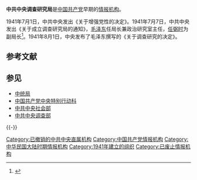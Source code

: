 {{expand|time=2011-04-21T14:28:18+00:00}}

'''中共中央调查研究局'''是[[中国共产党|中国共产党]]早期的[[情报机构|情报机构]]。

1941年7月1日，中共中央发出《关于增强党性的决定》。1941年7月7日，中共中央发出《关于成立调查研究局的通知》，[[毛泽东|毛泽东]]任局长兼政治研究室主任，[[任弼时|任弼时]]为副局长<ref>{{cite book |url = http://www.zhonghuahun.cn/blog/tushu.php?ac=inlist3&bvid=10974&bid=301&id=15 |title = 《毛泽东在延安纪事》 |chapter = 第161章：1941年 任中共中央调查研究局主任 |access-date=2011-04-21 |archive-date=2013-04-24 |archive-url = https://archive.is/20130424160436/http://www.zhonghuahun.cn/blog/tushu.php?ac=inlist3&bvid=10974&bid=301&id=15 |dead-url=no }}</ref>。1941年8月1日，中央发布了毛泽东撰写的《关于调查研究的决定》。

== 参考文献 ==
{{Reflist}}

== 参见 ==
{{Portal|中国共产党|中华民国}}
* [[中统局|中统局]]
* [[中国共产党中央特别行动科|中国共产党中央特别行动科]]
* [[中共中央社会部|中共中央社会部]]
* [[中共中央调查部|中共中央调查部]]

{{-}}
{{中国共产党中央委员会}}

[[Category:已撤销的中共中央直属机构|Category:已撤销的中共中央直属机构]]
[[Category:中国共产党情报机构|Category:中国共产党情报机构]]
[[Category:中华民国大陆时期情报机构|Category:中华民国大陆时期情报机构]]
[[Category:1941年建立的组织|Category:1941年建立的组织]]
[[Category:已废止情报机构|Category:已废止情报机构]]